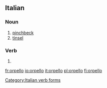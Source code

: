 {{also|orpellò}}
==Italian==

===Noun===
{{it-noun|m}}

# [[pinchbeck]]
# [[tinsel]]

===Verb===
{{head|it}}

# {{conjugation of|orpellare||1|s|pres|ind|lang=it}}

[[Category:Italian verb forms]]

[[fr:orpello]]
[[io:orpello]]
[[it:orpello]]
[[pl:orpello]]
[[fi:orpello]]